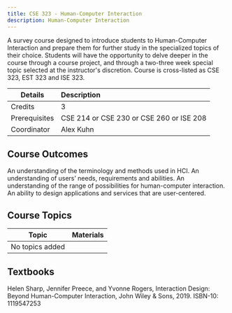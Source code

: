 ```yaml
---
title: CSE 323 - Human-Computer Interaction
description: Human-Computer Interaction
---
```


A survey course designed to introduce students to Human-Computer Interaction and prepare them for further study in the specialized topics of their choice. Students will have the opportunity to delve deeper in the course through a course project, and through a two-three week special topic selected at the instructor&#39;s discretion. Course is cross-listed as CSE 323, EST 323 and ISE 323.

| Details       | Description                              |
| ------------- | :--------------------------------------- |
| Credits       | 3                                        |
| Prerequisites | CSE 214 or CSE 230 or CSE 260 or ISE 208 |
| Coordinator   | Alex Kuhn                                |

## Course Outcomes

An understanding of the terminology and methods used in HCI.
An understanding of users’ needs, requirements and abilities.
An understanding of the range of possibilities for human-computer interaction.
An ability to design applications and services that are user-centered.

## Course Topics

| Topic           | Materials |
| --------------- | --------- |
| No topics added |           |

## Textbooks

Helen Sharp, Jennifer Preece, and Yvonne Rogers, Interaction Design: Beyond Human-Computer Interaction, John Wiley &amp; Sons, 2019. ISBN-10: 1119547253
